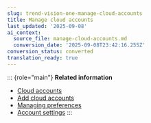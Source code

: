 ```yaml
---
slug: trend-vision-one-manage-cloud-accounts
title: Manage cloud accounts
last_updated: '2025-09-08'
ai_context:
  source_file: manage-cloud-accounts.md
  conversion_date: '2025-09-08T23:42:16.255Z'
conversion_status: converted
translation_ready: true
---
```


::: {role="main"}
**Related information**

- [Cloud accounts](cloud-accounts-cloud-posture-setup.mdx)
- [Add cloud accounts](add-cloud-accounts.mdx)
- [Managing preferences](managing-preferences.mdx)
- [Account settings](account-settings.mdx)
:::
